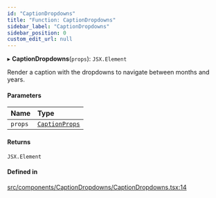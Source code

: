 ```yaml
---
id: "CaptionDropdowns"
title: "Function: CaptionDropdowns"
sidebar_label: "CaptionDropdowns"
sidebar_position: 0
custom_edit_url: null
---
```


▸ **CaptionDropdowns**(`props`): `JSX.Element`

Render a caption with the dropdowns to navigate between months and years.

#### Parameters

| Name | Type |
| :------ | :------ |
| `props` | [`CaptionProps`](/api/interfaces/CaptionProps.md) |

#### Returns

`JSX.Element`

#### Defined in

[src/components/CaptionDropdowns/CaptionDropdowns.tsx:14](https://github.com/gpbl/react-day-picker/blob/433a4d1e8/src/components/CaptionDropdowns/CaptionDropdowns.tsx#L14)
